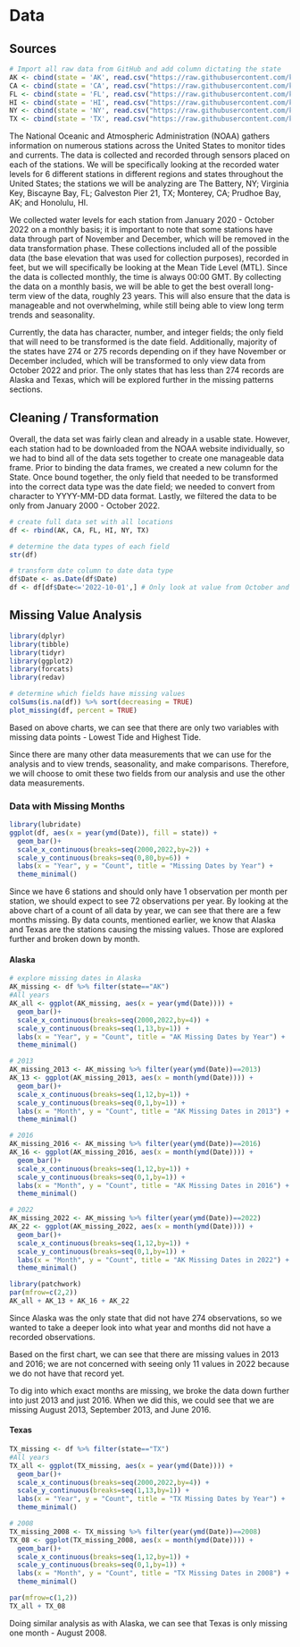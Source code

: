 # Data

## Sources

```r

# Import all raw data from GitHub and add column dictating the state
AK <- cbind(state = 'AK', read.csv("https://raw.githubusercontent.com/kylie-brothers/US-Water-Levels/main/Raw%20Data/AK_WL_Monthly.csv"))
CA <- cbind(state = 'CA', read.csv("https://raw.githubusercontent.com/kylie-brothers/US-Water-Levels/main/Raw%20Data/CA_WL_Monthly.csv"))
FL <- cbind(state = 'FL', read.csv("https://raw.githubusercontent.com/kylie-brothers/US-Water-Levels/main/Raw%20Data/FL_WL_Monthly.csv"))
HI <- cbind(state = 'HI', read.csv("https://raw.githubusercontent.com/kylie-brothers/US-Water-Levels/main/Raw%20Data/HI_WL_Monthly.csv"))
NY <- cbind(state = 'NY', read.csv("https://raw.githubusercontent.com/kylie-brothers/US-Water-Levels/main/Raw%20Data/NY_WL_Monthly.csv"))
TX <- cbind(state = 'TX', read.csv("https://raw.githubusercontent.com/kylie-brothers/US-Water-Levels/main/Raw%20Data/TX_WL_Monthly.csv"))

```

The National Oceanic and Atmospheric Administration (NOAA) gathers information on numerous stations across the United States to monitor tides and currents. The data is collected and recorded through sensors placed on each of the stations. We will be specifically looking at the recorded water levels for 6 different stations in different regions and states throughout the United States; the stations we will be analyzing are The Battery, NY; Virginia Key, Biscayne Bay, FL; Galveston Pier 21, TX; Monterey, CA; Prudhoe Bay, AK; and Honolulu, HI.

We collected water levels for each station from January 2020 - October 2022 on a monthly basis; it is important to note that some stations have data through part of November and December, which will be removed in the data transformation phase. These collections included all of the possible data (the base elevation that was used for collection purposes), recorded in feet, but we will specifically be looking at the Mean Tide Level (MTL). Since the data is collected monthly, the time is always 00:00 GMT. By collecting the data on a monthly basis, we will be able to get the best overall long-term view of the data, roughly 23 years. This will also ensure that the data is manageable and not overwhelming, while still being able to view long term trends and seasonality.

Currently, the data has character, number, and integer fields; the only field that will need to be transformed is the date field. Additionally, majority of the states have 274 or 275 records depending on if they have November or December included, which will be transformed to only view data from October 2022 and prior. The only states that has less than 274 records are Alaska and Texas, which will be explored further in the missing patterns sections.

## Cleaning / Transformation

Overall, the data set was fairly clean and already in a usable state. However, each station had to be downloaded from the NOAA website individually, so we had to bind all of the data sets together to create one manageable data frame. Prior to binding the data frames, we created a new column for the State. Once bound together, the only field that needed to be transformed into the correct data type was the date field; we needed to convert from character to YYYY-MM-DD data format. Lastly, we filtered the data to be only from January 2000 - October 2022.

```r
# create full data set with all locations
df <- rbind(AK, CA, FL, HI, NY, TX)

# determine the data types of each field
str(df)

# transform date column to date data type
df$Date <- as.Date(df$Date)
df <- df[df$Date<='2022-10-01',] # Only look at value from October and prior
```

## Missing Value Analysis

```r
library(dplyr)
library(tibble)
library(tidyr)
library(ggplot2)
library(forcats)
library(redav)

# determine which fields have missing values
colSums(is.na(df)) %>% sort(decreasing = TRUE)
plot_missing(df, percent = TRUE)

```

Based on above charts, we can see that there are only two variables with missing data points - Lowest Tide and Highest Tide.

Since there are many other data measurements that we can use for the analysis and to view trends, seasonality, and make comparisons. Therefore, we will choose to omit these two fields from our analysis and use the other data measurements.

### Data with Missing Months

```r
library(lubridate)
ggplot(df, aes(x = year(ymd(Date)), fill = state)) +
  geom_bar()+
  scale_x_continuous(breaks=seq(2000,2022,by=2)) +
  scale_y_continuous(breaks=seq(0,80,by=6)) +
  labs(x = "Year", y = "Count", title = "Missing Dates by Year") +
  theme_minimal()
```

Since we have 6 stations and should only have 1 observation per month per station, we should expect to see 72 observations per year. By looking at the above chart of a count of all data by year, we can see that there are a few months missing. By data counts, mentioned earlier, we know that Alaska and Texas are the stations causing the missing values. Those are explored further and broken down by month.

#### Alaska

```r
# explore missing dates in Alaska
AK_missing <- df %>% filter(state=="AK")
#All years
AK_all <- ggplot(AK_missing, aes(x = year(ymd(Date)))) +
  geom_bar()+
  scale_x_continuous(breaks=seq(2000,2022,by=4)) +
  scale_y_continuous(breaks=seq(1,13,by=1)) +
  labs(x = "Year", y = "Count", title = "AK Missing Dates by Year") +
  theme_minimal()

# 2013
AK_missing_2013 <- AK_missing %>% filter(year(ymd(Date))==2013)
AK_13 <- ggplot(AK_missing_2013, aes(x = month(ymd(Date)))) +
  geom_bar()+
  scale_x_continuous(breaks=seq(1,12,by=1)) +
  scale_y_continuous(breaks=seq(0,1,by=1)) +
  labs(x = "Month", y = "Count", title = "AK Missing Dates in 2013") +
  theme_minimal()

# 2016
AK_missing_2016 <- AK_missing %>% filter(year(ymd(Date))==2016)
AK_16 <- ggplot(AK_missing_2016, aes(x = month(ymd(Date)))) +
  geom_bar()+
  scale_x_continuous(breaks=seq(1,12,by=1)) +
  scale_y_continuous(breaks=seq(0,1,by=1)) +
  labs(x = "Month", y = "Count", title = "AK Missing Dates in 2016") +
  theme_minimal()

# 2022
AK_missing_2022 <- AK_missing %>% filter(year(ymd(Date))==2022)
AK_22 <- ggplot(AK_missing_2022, aes(x = month(ymd(Date)))) +
  geom_bar()+
  scale_x_continuous(breaks=seq(1,12,by=1)) +
  scale_y_continuous(breaks=seq(0,1,by=1)) +
  labs(x = "Month", y = "Count", title = "AK Missing Dates in 2022") +
  theme_minimal()

library(patchwork)
par(mfrow=c(2,2))
AK_all + AK_13 + AK_16 + AK_22
```

Since Alaska was the only state that did not have 274 observations, so we wanted to take a deeper look into what year and months did not have a recorded observations.

Based on the first chart, we can see that there are missing values in 2013 and 2016; we are not concerned with seeing only 11 values in 2022 because we do not have that record yet.

To dig into which exact months are missing, we broke the data down further into just 2013 and just 2016. When we did this, we could see that we are missing August 2013, September 2013, and June 2016.


#### Texas

```r
TX_missing <- df %>% filter(state=="TX")
#All years
TX_all <- ggplot(TX_missing, aes(x = year(ymd(Date)))) +
  geom_bar()+
  scale_x_continuous(breaks=seq(2000,2022,by=4)) +
  scale_y_continuous(breaks=seq(1,13,by=1)) +
  labs(x = "Year", y = "Count", title = "TX Missing Dates by Year") +
  theme_minimal()

# 2008
TX_missing_2008 <- TX_missing %>% filter(year(ymd(Date))==2008)
TX_08 <- ggplot(TX_missing_2008, aes(x = month(ymd(Date)))) +
  geom_bar()+
  scale_x_continuous(breaks=seq(1,12,by=1)) +
  scale_y_continuous(breaks=seq(0,1,by=1)) +
  labs(x = "Month", y = "Count", title = "TX Missing Dates in 2008") +
  theme_minimal()

par(mfrow=c(1,2))
TX_all + TX_08
```

Doing similar analysis as with Alaska, we can see that Texas is only missing one month - August 2008.
